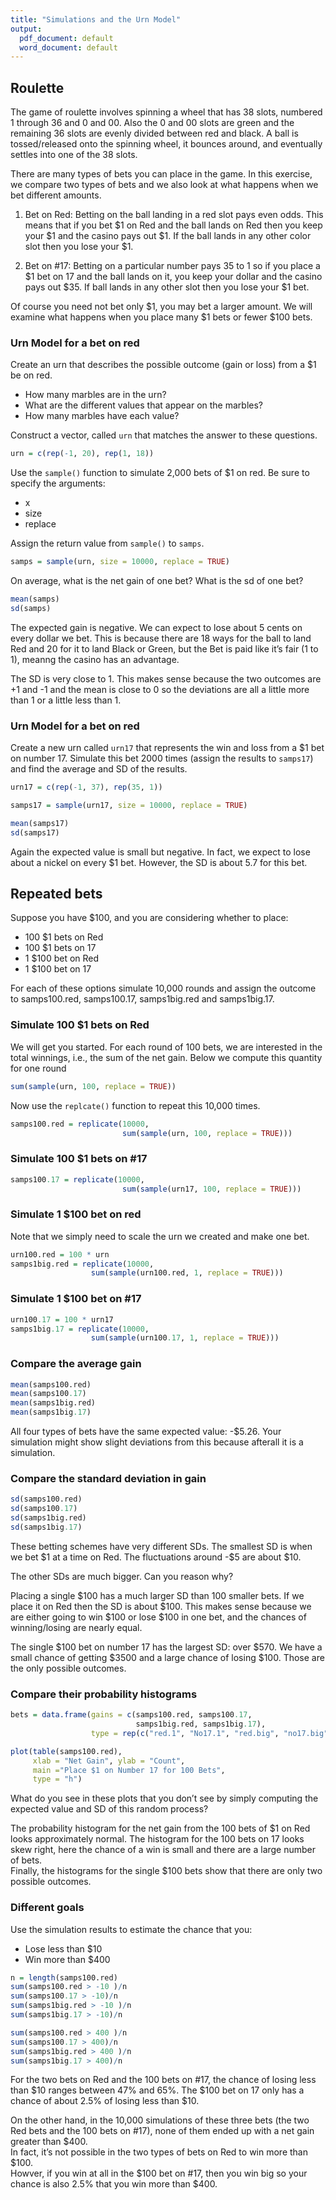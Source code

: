 ```yaml
---
title: "Simulations and the Urn Model"
output:
  pdf_document: default
  word_document: default
---
```


## Roulette 

The game of roulette involves spinning a wheel that has 38 slots, numbered 1 through 36 and 0 and 00. Also the 0 and 00 slots are green and the remaining 36 slots are evenly divided between red and black. 
A ball is tossed/released onto the spinning wheel, it bounces around, and eventually settles into one of the 38 slots.  

There are many types of bets you can place in the game. 
In this exercise, we compare two types of bets and we also look at what happens when we bet different amounts.  

1. Bet on Red: Betting on the ball landing in a red slot pays even odds. This means that if you bet $1 on Red and the ball lands on Red then you keep your $1 and the casino pays out $1. If the ball lands in any other color slot then you lose your $1.  

2. Bet on #17: Betting on a particular number pays 35 to 1 so if you place a $1 bet on 17 and the ball lands on it, you keep your dollar and the casino pays out $35. If ball lands in any other slot then you lose your $1 bet.

Of course you need not bet only $1, you may bet a larger amount. We will examine what happens when you place many $1 bets or fewer $100 bets.

### Urn Model for a bet on red

Create an urn that describes the possible outcome (gain or loss) from a $1 be on red.

* How many marbles are in the urn?
* What are the different values that appear on the marbles?
* How many marbles have each value?

Construct a vector, called `urn` that matches the answer to these questions.

```r
urn = c(rep(-1, 20), rep(1, 18))
```

Use the `sample()` function to simulate 2,000 bets of $1 on red.
Be sure to specify the arguments:

+ x
+ size
+ replace

Assign the return value from `sample()` to `samps`.

```r
samps = sample(urn, size = 10000, replace = TRUE)
```


On average, what is the net gain of one bet?
What is the sd of one bet?

```r
mean(samps)
sd(samps)
```

The expected gain is negative. We can expect to lose about 5 cents on every dollar we bet.  This is because there are 18 ways for the ball to land Red and 20 for it to land Black or Green, but the Bet is paid like it's fair (1 to 1), meanng the casino has an advantage.

The SD is very close to 1. This makes sense because the two outcomes are +1 and -1 and the mean is close to 0 so the deviations are all a little more than 1 or a little less than 1.

### Urn Model for a bet on red

Create a new urn called `urn17` that represents the win and loss from a $1 bet on number 17.  Simulate this bet 2000 times (assign the results to `samps17`) and find the average and SD of the results.

  
```r
urn17 = c(rep(-1, 37), rep(35, 1))

samps17 = sample(urn17, size = 10000, replace = TRUE)

mean(samps17)
sd(samps17)
```

Again the expected value is small but negative. In fact, we expect to lose about a nickel on every $1 bet.
However, the SD is about 5.7 for this bet.

## Repeated bets 

Suppose you have $100, and you are considering whether to place:

  * 100 $1 bets on Red
  * 100 $1 bets on 17
  * 1 $100 bet on Red
  * 1 $100 bet on 17
  
For each of these options simulate 10,000 rounds and assign the outcome to samps100.red, samps100.17, samps1big.red and samps1big.17.

###  Simulate 100 $1 bets on Red

We will get you started. For each round of 100 bets, we are interested in the total winnings, i.e., the sum of the net gain.
Below we compute this quantity for one round

```r
sum(sample(urn, 100, replace = TRUE))
```

Now use the `replcate()` function to repeat this 10,000 times.
```r
samps100.red = replicate(10000, 
                         sum(sample(urn, 100, replace = TRUE)))
```


###  Simulate 100 $1 bets on #17

```r
samps100.17 = replicate(10000, 
                         sum(sample(urn17, 100, replace = TRUE)))
```

###  Simulate 1 $100 bet on red

Note that we simply need to scale the urn we created and make one bet.

```r
urn100.red = 100 * urn
samps1big.red = replicate(10000, 
                  sum(sample(urn100.red, 1, replace = TRUE)))
```

### Simulate 1 $100 bet on #17


```r
urn100.17 = 100 * urn17
samps1big.17 = replicate(10000, 
                  sum(sample(urn100.17, 1, replace = TRUE)))
```


### Compare the average gain

```r
mean(samps100.red)
mean(samps100.17)
mean(samps1big.red)
mean(samps1big.17)
```

All four types of bets have the same expected value: -$5.26.
Your simulation might show slight deviations from this because afterall it is a simulation.

### Compare the standard deviation in gain

```r
sd(samps100.red)
sd(samps100.17)
sd(samps1big.red)
sd(samps1big.17)
```

These betting schemes have very different SDs. The smallest SD is when we bet $1 at a time on Red. The fluctuations around -$5 are about $10.  

The other SDs are much bigger. Can you reason why?

Placing a single $100 has a much larger SD than 100 smaller bets. If we place it on Red then the SD is about $100. This makes sense because we are either going to win $100 or lose $100 in one bet, and the chances of winning/losing are nearly equal.

The single $100 bet on number 17 has the largest SD: over $570. We have a small chance of getting $3500 and a large chance of losing $100. Those are the only possible outcomes. 

### Compare their probability histograms 

```r
bets = data.frame(gains = c(samps100.red, samps100.17, 
                            samps1big.red, samps1big.17),
                  type = rep(c("red.1", "No17.1", "red.big", "no17.big"), each = length(samps100.red)))
```


```r
plot(table(samps100.red), 
     xlab = "Net Gain", ylab = "Count", 
     main ="Place $1 on Number 17 for 100 Bets",
     type = "h")

```


What do you see in these plots that you don't see by simply computing the expected value and SD of this random process?  

The probability histogram for the net gain from the 100 bets of $1 on Red looks approximately normal.  The histogram for the 100 bets on 17 looks skew right, here the chance of a win is small and there are a large number of bets.  
Finally, the histograms for the single $100 bets show that there are  only two possible outcomes.

### Different goals 

Use  the simulation results to estimate the chance that you:

  * Lose less than $10
  * Win more than $400
  
```r
n = length(samps100.red)
sum(samps100.red > -10 )/n
sum(samps100.17 > -10)/n
sum(samps1big.red > -10 )/n
sum(samps1big.17 > -10)/n

sum(samps100.red > 400 )/n
sum(samps100.17 > 400)/n
sum(samps1big.red > 400 )/n
sum(samps1big.17 > 400)/n
```

For the two bets on Red and the 100 bets on #17, the chance of losing less than $10 ranges between 47% and 65%.  The $100 bet on 17 only has a chance of about 2.5% of losing less than $10.

On the other hand, in the 10,000 simulations of these three bets (the two Red bets and the 100 bets on #17), none of them ended up with a net gain greater than $400.  
In fact, it's not possible in the two types of bets on Red to win more than $100.  
Howver, if you win at all in the $100 bet on #17, then you win big so your chance is also 2.5% that you win more than $400.
